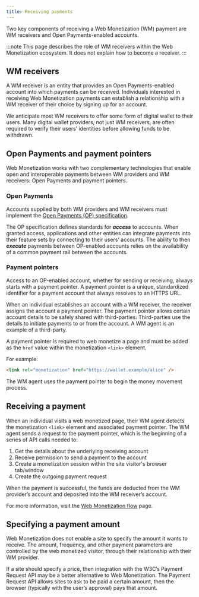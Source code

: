```yaml
---
title: Receiving payments
---
```



Two key components of receiving a Web Monetization (WM) payment are WM receivers and Open Payments-enabled accounts.

:::note
This page describes the role of WM receivers within the Web Monetization ecosystem. It does not explain how to become a receiver.
:::

## WM receivers

A WM receiver is an entity that provides an Open Payments-enabled account into which payments can be received. Individuals interested in receiving Web Monetization payments can establish a relationship with a WM receiver of their choice by signing up for an account.

We anticipate most WM receivers to offer some form of digital wallet to their users. Many digital wallet providers, not just WM receivers, are often required to verify their users’ identities before allowing funds to be withdrawn.

## Open Payments and payment pointers

Web Monetization works with two complementary technologies that enable open and interoperable payments between WM providers and WM receivers: Open Payments and payment pointers.

### Open Payments

Accounts supplied by both WM providers and WM receivers must implement the <a href="https://openpayments.guide">Open Payments (OP) specification</a>.

The OP specification defines standards for **_access_** to accounts. When granted access, applications and other entities can integrate payments into their feature sets by connecting to their users’ accounts. The ability to then **_execute_** payments between OP-enabled accounts relies on the availability of a common payment rail between the accounts.

### Payment pointers

Access to an OP-enabled account, whether for sending or receiving, always starts with a <LinkOut href="https://paymentpointers.org">payment pointer</LinkOut>. A payment pointer is a unique, standardized identifier for a payment account that always resolves to an HTTPS URL.

When an individual establishes an account with a WM receiver, the receiver assigns the account a payment pointer. The payment pointer allows certain account details to be safely shared with third-parties. Third-parties use the details to initiate payments to or from the account. A WM agent is an example of a third-party.

A payment pointer is required to web monetize a page and must be added as the `href` value within the monetization `<link>` element.

For example:

```html
<link rel="monetization" href="https://wallet.example/alice" />
```

The WM agent uses the payment pointer to begin the money movement process.

## Receiving a payment

When an individual visits a web monetized page, their WM agent detects the monetization `<link>` element and associated payment pointer. The WM agent sends a request to the payment pointer, which is the beginning of a series of API calls needed to:

1. Get the details about the underlying receiving account
2. Receive permission to send a payment to the account
3. Create a monetization session within the site visitor's browser tab/window
4. Create the outgoing payment request

When the payment is successful, the funds are deducted from the WM provider’s account and deposited into the WM receiver’s account.

For more information, visit the [Web Monetization flow](/docs/intro/web-monetization-flow) page.

## Specifying a payment amount

Web Monetization does not enable a site to specify the amount it wants to receive. The amount, frequency, and other payment parameters are controlled by the web monetized visitor, through their relationship with their WM provider.

If a site should specify a price, then integration with the W3C’s <LinkOut href="https://www.w3.org/TR/payment-request">Payment Request API</LinkOut> may be a better alternative to Web Monetization. The Payment Request API allows sites to ask to be paid a certain amount, then the browser (typically with the user’s approval) pays that amount.
